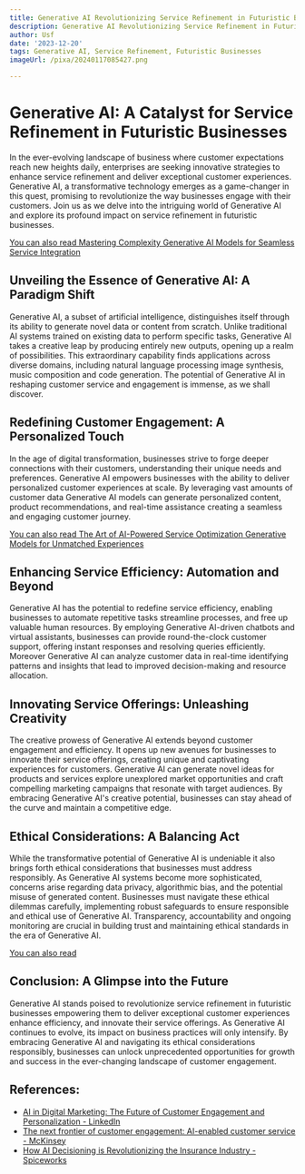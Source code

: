 ```yaml
---
title: Generative AI Revolutionizing Service Refinement in Futuristic Businesses
description: Generative AI Revolutionizing Service Refinement in Futuristic Businesses
author: Usf
date: '2023-12-20'
tags: Generative AI, Service Refinement, Futuristic Businesses
imageUrl: /pixa/20240117085427.png

---
```

#  Generative AI: A Catalyst for Service Refinement in Futuristic Businesses

In the ever-evolving landscape of business where customer expectations reach  new heights daily,  enterprises are seeking innovative strategies to enhance service refinement and deliver exceptional customer experiences. Generative AI, a transformative  technology emerges as a  game-changer in this quest, promising to revolutionize the way businesses engage  with their customers. Join us as we delve into the intriguing world  of Generative AI and explore its profound impact on service refinement in futuristic businesses.

[You can also read Mastering Complexity Generative AI Models for  Seamless Service Integration](Mastering%20Complexity%20Generative%20AI%20Models%20for%20Seamless%20Service%20Integration)


##  Unveiling the Essence of Generative AI: A Paradigm Shift

Generative AI, a subset  of artificial intelligence, distinguishes itself through its ability to generate novel data or content from scratch. Unlike traditional AI systems trained  on existing data to perform specific tasks, Generative AI takes a creative leap by producing entirely new outputs,  opening up a realm of possibilities. This extraordinary capability finds applications across diverse domains, including natural language processing image  synthesis, music composition and code generation. The potential of Generative AI in reshaping customer service and engagement is  immense, as we  shall discover.

## Redefining Customer Engagement: A Personalized Touch

In the age of digital  transformation, businesses strive to forge deeper connections with their customers, understanding their unique needs and preferences. Generative AI empowers businesses with  the  ability to deliver personalized customer  experiences at scale. By leveraging  vast amounts of customer data  Generative AI models can generate personalized content, product recommendations, and real-time assistance  creating a seamless and engaging customer journey.

[You can  also read The Art of AI-Powered Service Optimization  Generative Models for Unmatched  Experiences](The%20Art%20of%20AI-Powered%20Service%20Optimization%20Generative%20Models%20for%20Unmatched%20Experiences)


## Enhancing  Service Efficiency: Automation and Beyond

Generative AI  has the potential  to redefine service efficiency, enabling businesses to automate repetitive tasks streamline processes, and free up valuable human resources. By employing Generative  AI-driven chatbots and virtual assistants, businesses can provide round-the-clock customer support, offering instant responses and resolving queries efficiently. Moreover Generative  AI can analyze customer data in real-time identifying patterns and insights that lead to improved decision-making and resource allocation.

## Innovating Service Offerings: Unleashing Creativity

The creative prowess of Generative AI extends beyond customer engagement and efficiency. It  opens up new avenues for  businesses to innovate their service offerings, creating unique and captivating experiences  for customers.  Generative AI can generate novel ideas for products  and services explore unexplored  market opportunities and craft compelling marketing campaigns that  resonate with target audiences. By embracing Generative AI's creative potential, businesses can stay ahead of the curve  and  maintain a competitive edge.

##  Ethical Considerations: A  Balancing Act

While the transformative potential of Generative AI is undeniable it also brings forth ethical considerations that businesses must address responsibly. As Generative AI systems  become more sophisticated, concerns arise  regarding  data privacy, algorithmic bias, and the potential misuse of  generated content. Businesses must navigate these ethical  dilemmas carefully, implementing robust  safeguards  to  ensure responsible  and ethical use of Generative AI. Transparency, accountability and ongoing  monitoring are crucial in building trust and maintaining ethical standards in the era of Generative AI.

[You can also read ]()


## Conclusion: A Glimpse into the Future

Generative AI  stands poised  to revolutionize service refinement in  futuristic businesses empowering them to deliver exceptional customer experiences enhance efficiency, and innovate their service offerings. As Generative AI continues to evolve, its impact on business  practices will only intensify. By embracing  Generative AI and  navigating its ethical considerations responsibly, businesses can unlock unprecedented opportunities for growth and success in the ever-changing landscape of customer engagement.

## References:
- [AI in Digital Marketing: The Future of Customer Engagement and Personalization - LinkedIn](https://www.linkedin.com/pulse/ai-digital-marketing-future-customer-engagement-rajat-jain)
- [The next frontier of customer engagement: AI-enabled customer service - McKinsey](https://www.mckinsey.com/capabilities/operations/our-insights/the-next-frontier-of-customer-engagement-ai-enabled-customer-service)
- [How AI Decisioning is Revolutionizing the Insurance Industry - Spiceworks](https://www.spiceworks.com/tech/artificial-intelligence/guest-article/decoding-ai-decisioning-a-game-changer-for-the-insurance-industry/amp/)
